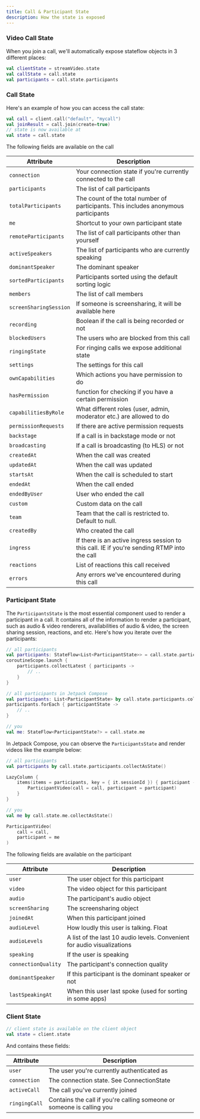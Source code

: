 ```yaml
---
title: Call & Participant State
description: How the state is exposed
---
```


### Video Call State

When you join a call, we'll automatically expose stateflow objects in 3 different places:

```kotlin
val clientState = streamVideo.state
val callState = call.state
val participants = call.state.participants
```

### Call State

Here's an example of how you can access the call state:

```kotlin
val call = client.call("default", "mycall")
val joinResult = call.join(create=true)
// state is now available at
val state = call.state
```

The following fields are available on the call

| Attribute | Description |
| --- | --- |
| `connection` | Your connection state if you're currently connected to the call |
| `participants` | The list of call participants |
| `totalParticipants` | The count of the total number of participants. This includes anonymous participants |
| `me` | Shortcut to your own participant state |
| `remoteParticipants` | The list of call participants other than yourself |
| `activeSpeakers` | The list of participants who are currently speaking |
| `dominantSpeaker` | The dominant speaker |
| `sortedParticipants` | Participants sorted using the default sorting logic |
| `members` | The list of call members |
| `screenSharingSession` | If someone is screensharing, it will be available here |
| `recording` | Boolean if the call is being recorded or not |
| `blockedUsers` | The users who are blocked from this call |
| `ringingState` | For ringing calls we expose additional state |
| `settings` | The settings for this call |
| `ownCapabilities` | Which actions you have permission to do |
| `hasPermission` | function for checking if you have a certain permission |
| `capabilitiesByRole` | What different roles (user, admin, moderator etc.) are allowed to do |
| `permissionRequests` | If there are active permission requests |
| `backstage` | If a call is in backstage mode or not |
| `broadcasting` | If a call is broadcasting (to HLS) or not |
| `createdAt` | When the call was created |
| `updatedAt` | When the call was updated |
| `startsAt` | When the call is scheduled to start |
| `endedAt` | When the call ended |
| `endedByUser` | User who ended the call |
| `custom` | Custom data on the call |
| `team` | Team that the call is restricted to. Default to null. |
| `createdBy` | Who created the call |
| `ingress` | If there is an active ingress session to this call. IE if you're sending RTMP into the call |
| `reactions` | List of reactions this call received |
| `errors` | Any errors we've encountered during this call |

### Participant State

The `ParticipantsState` is the most essential component used to render a participant in a call. It contains all of the information to render a participant, such as audio & video renderers, availabilities of audio & video, the screen sharing session, reactions, and etc. Here's how you iterate over the participants:

```kotlin
// all participants
val participants: StateFlow<List<ParticipantState>> = call.state.participants
coroutineScope.launch {
    participants.collectLatest { participants ->
        // ..
    }
}

// all participants in Jetpack Compose
val participants: List<ParticipantState> by call.state.participants.collectAsState()
participants.forEach { participantState ->
    // ..
}

// you
val me: StateFlow<ParticipantState?> = call.state.me
```

In Jetpack Compose, you can observe the `ParticipantsState` and render videos like the example below:

```kotlin
// all participants
val participants by call.state.participants.collectAsState()

LazyColumn {
    items(items = participants, key = { it.sessionId }) { participant ->
        ParticipantVideo(call = call, participant = participant)
    }
}

// you
val me by call.state.me.collectAsState()

ParticipantVideo(
    call = call,
    participant = me
)
```

The following fields are available on the participant

| Attribute | Description |
| --- | --- |
| `user` | The user object for this participant |
| `video` | The video object for this participant |
| `audio` | The participant's audio object |
| `screenSharing` | The screensharing object |
| `joinedAt` | When this participant joined |
| `audioLevel` | How loudly this user is talking. Float |
| `audioLevels` | A list of the last 10 audio levels. Convenient for audio visualizations |
| `speaking` | If the user is speaking |
| `connectionQuality` | The participant's connection quality |
| `dominantSpeaker` | If this participant is the dominant speaker or not |
| `lastSpeakingAt` | When this user last spoke (used for sorting in some apps) |

### Client State

```kotlin
// client state is available on the client object
val state = client.state
```

And contains these fields:

| Attribute | Description |
| --- | --- |
| `user` | The user you're currently authenticated as |
| `connection` | The connection state. See ConnectionState |
| `activeCall` | The call you've currently joined |
| `ringingCall` | Contains the call if you're calling someone or someone is calling you |

